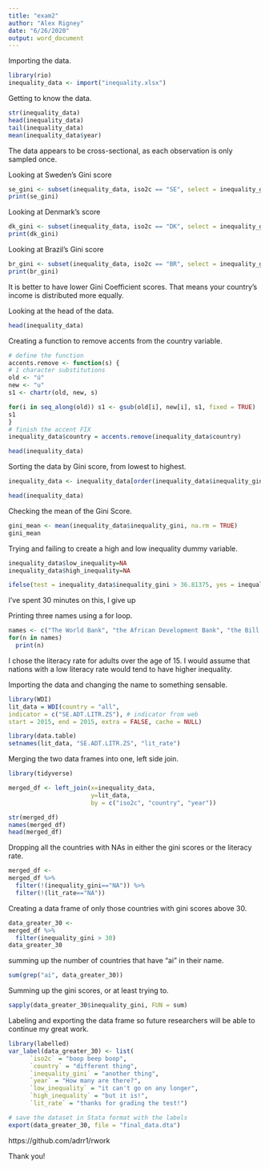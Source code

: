 ```yaml
---
title: "exam2"
author: "Alex Rigney"
date: "6/26/2020"
output: word_document
---
```

Importing the data.
```r
library(rio)
inequality_data <- import("inequality.xlsx")
```

Getting to know the data.
```r
str(inequality_data)
head(inequality_data)
tail(inequality_data)
mean(inequality_data$year)
```

The data appears to be cross-sectional, as each observation is only sampled once.

Looking at Sweden's Gini score
```r
se_gini <- subset(inequality_data, iso2c == "SE", select = inequality_gini)
print(se_gini)

```

Looking at Denmark's score
```r
dk_gini <- subset(inequality_data, iso2c == "DK", select = inequality_gini)
print(dk_gini)
```

Looking at Brazil's Gini score
```r
br_gini <- subset(inequality_data, iso2c == "BR", select = inequality_gini)
print(br_gini)
```

It is better to have lower Gini Coefficient scores. That means your country's income is distributed more equally. 

Looking at the head of the data.
```r
head(inequality_data)
```

Creating a function to remove accents from the country variable. 
```r
# define the function
accents.remove <- function(s) {
# 1 character substitutions
old <- "ú"
new <- "u"
s1 <- chartr(old, new, s)

for(i in seq_along(old)) s1 <- gsub(old[i], new[i], s1, fixed = TRUE)
s1
}
# finish the accent FIX
inequality_data$country = accents.remove(inequality_data$country)

head(inequality_data)

```

Sorting the data by Gini score, from lowest to highest.
```r
inequality_data <- inequality_data[order(inequality_data$inequality_gini),]

head(inequality_data)
```

Checking the mean of the Gini Score.
```r
gini_mean <- mean(inequality_data$inequality_gini, na.rm = TRUE)
gini_mean
```

Trying and failing to create a high and low inequality dummy variable.
```r
inequality_data$low_inequality=NA
inequality_data$high_inequality=NA

ifelse(test = inequality_data$inequality_gini > 36.81375, yes = inequality_data$high_inequality <- 1, no = inequality_data$low_inequality <- 1)
```
I've spent 30 minutes on this, I give up


Printing three names using a for loop.
```r
names <- c("The World Bank", "the African Development Bank", "the Bill and Melinda Gates Foundation")
for(n in names)
  print(n)
```




I chose the literacy rate for adults over the age of 15. I would assume that nations with a low literacy rate would tend to have higher inequality.

Importing the data and changing the name to something sensable.
```r
library(WDI)
lit_data = WDI(country = "all",
indicator = c("SE.ADT.LITR.ZS"), # indicator from web
start = 2015, end = 2015, extra = FALSE, cache = NULL)

library(data.table)
setnames(lit_data, "SE.ADT.LITR.ZS", "lit_rate")
```



Merging the two data frames into one, left side join.
```r
library(tidyverse)

merged_df <- left_join(x=inequality_data,
                       y=lit_data,
                       by = c("iso2c", "country", "year"))

str(merged_df)
names(merged_df)
head(merged_df)
```


Dropping all the countries with NAs in either the gini scores or the literacy rate.
```r
merged_df <-
merged_df %>%
  filter(!(inequality_gini=="NA")) %>% 
  filter(!(lit_rate=="NA"))

```



Creating a data frame of only those countries with gini scores above 30.
```r
data_greater_30 <-
merged_df %>%
  filter(inequality_gini > 30)
data_greater_30
```


summing up the number of countries that have "ai" in their name.
```r
sum(grep("ai", data_greater_30))
```

Summing up the gini scores, or at least trying to.
```r
sapply(data_greater_30$inequality_gini, FUN = sum)
```


Labeling and exporting the data frame so future researchers will be able to continue my great work.
```r
library(labelled)
var_label(data_greater_30) <- list(
      `iso2c` = "boop beep boop",           
      `country` = "different thing",
      `inequality_gini` = "another thing",
      `year` = "How many are there?",
      `low_inequality` = "it can't go on any longer",
      `high_inequality` = "but it is!",
      `lit_rate` = "thanks for grading the test!")

# save the dataset in Stata format with the labels
export(data_greater_30, file = "final_data.dta")
```


https://github.com/adrr1/rwork

Thank you!
